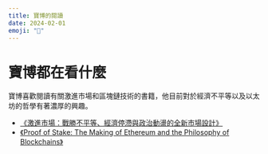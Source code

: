 ```yaml
---
title: 寶博的閱讀
date: 2024-02-01
emoji: "📖"
---
```


# 寶博都在看什麼

寶博喜歡閱讀有關激進市場和區塊鏈技術的書籍，他目前對於經濟不平等以及以太坊的哲學有著濃厚的興趣。

- [《激進市場：戰勝不平等、經濟停滯與政治動盪的全新市場設計》](https://www.google.com/search?q=%E6%BF%80%E9%80%B2%E5%B8%82%E5%A0%B4&oq=%E6%BF%80%E9%80%B2%E5%B8%82%E5%A0%B4)
- [《Proof of Stake: The Making of Ethereum and the Philosophy of Blockchains》](https://www.google.com/search?q=Proof+of+Stake%3A+The+Making+of+Ethereum+and+the+Philosophy+of+Blockchains)
